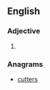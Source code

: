 ==English==

===Adjective===
{{head|en|adjective superlative form}}

# {{en-superlative of|curt}}

===Anagrams===
* [[cutters#English|cutters]]